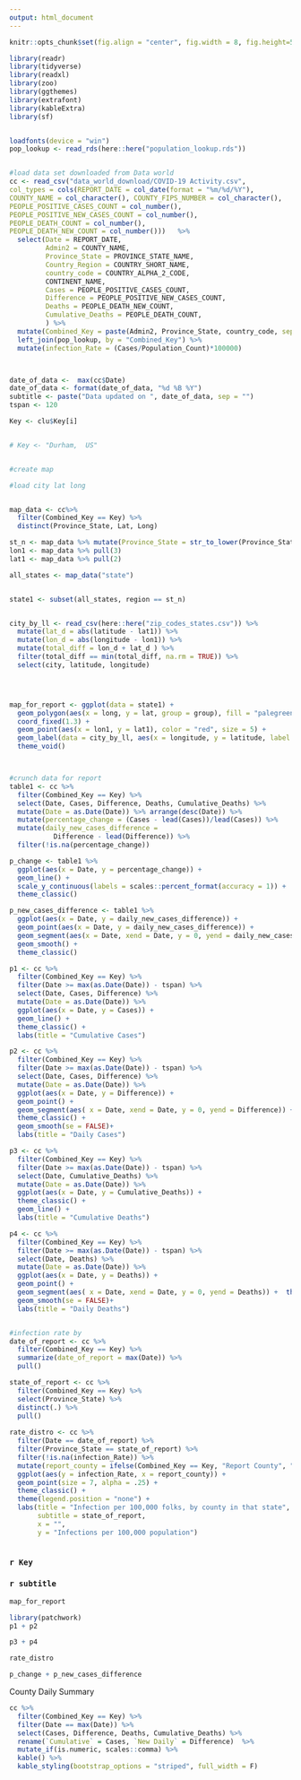 ```yaml
---
output: html_document
---
```


```r
knitr::opts_chunk$set(fig.align = "center", fig.width = 8, fig.height=5, echo = FALSE, message=FALSE, warning=FALSE)
```

```r
library(readr)
library(tidyverse)
library(readxl)
library(zoo)
library(ggthemes)
library(extrafont)
library(kableExtra)
library(sf)


loadfonts(device = "win")
pop_lookup <- read_rds(here::here("population_lookup.rds"))


#load data set downloaded from Data world
cc <- read_csv("data_world_download/COVID-19 Activity.csv",
col_types = cols(REPORT_DATE = col_date(format = "%m/%d/%Y"),
COUNTY_NAME = col_character(), COUNTY_FIPS_NUMBER = col_character(),
PEOPLE_POSITIVE_CASES_COUNT = col_number(),
PEOPLE_POSITIVE_NEW_CASES_COUNT = col_number(),
PEOPLE_DEATH_COUNT = col_number(),
PEOPLE_DEATH_NEW_COUNT = col_number()))   %>% 
  select(Date = REPORT_DATE,
         Admin2 = COUNTY_NAME,
         Province_State = PROVINCE_STATE_NAME,
         Country_Region = COUNTRY_SHORT_NAME,
         country_code = COUNTRY_ALPHA_2_CODE,
         CONTINENT_NAME,
         Cases = PEOPLE_POSITIVE_CASES_COUNT,
         Difference = PEOPLE_POSITIVE_NEW_CASES_COUNT,
         Deaths = PEOPLE_DEATH_NEW_COUNT,
         Cumulative_Deaths = PEOPLE_DEATH_COUNT,
         ) %>%
  mutate(Combined_Key = paste(Admin2, Province_State, country_code, sep = ", ")) %>%  
  left_join(pop_lookup, by = "Combined_Key") %>% 
  mutate(infection_Rate = (Cases/Population_Count)*100000)  



date_of_data <-  max(cc$Date) 
date_of_data <- format(date_of_data, "%d %B %Y")
subtitle <- paste("Data updated on ", date_of_data, sep = "") 
tspan <- 120

Key <- clu$Key[i]


# Key <- "Durham,  US"


#create map

#load city lat long


map_data <- cc%>%  
  filter(Combined_Key == Key) %>%  
  distinct(Province_State, Lat, Long)

st_n <- map_data %>% mutate(Province_State = str_to_lower(Province_State)) %>% pull(1) 
lon1 <- map_data %>% pull(3)
lat1 <- map_data %>% pull(2)

all_states <- map_data("state")


state1 <- subset(all_states, region == st_n)


city_by_ll <- read_csv(here::here("zip_codes_states.csv")) %>% 
  mutate(lat_d = abs(latitude - lat1)) %>% 
  mutate(lon_d = abs(longitude - lon1)) %>% 
  mutate(total_diff = lon_d + lat_d ) %>%  
  filter(total_diff == min(total_diff, na.rm = TRUE)) %>% 
  select(city, latitude, longitude)




map_for_report <- ggplot(data = state1) +
  geom_polygon(aes(x = long, y = lat, group = group), fill = "palegreen", color = "black") +
  coord_fixed(1.3) +
  geom_point(aes(x = lon1, y = lat1), color = "red", size = 5) +
  geom_label(data = city_by_ll, aes(x = longitude, y = latitude, label = city), vjust = 0, nudge_y = 0.2) +
  theme_void()



#crunch data for report
table1 <- cc %>% 
  filter(Combined_Key == Key) %>% 
  select(Date, Cases, Difference, Deaths, Cumulative_Deaths) %>%  
  mutate(Date = as.Date(Date)) %>% arrange(desc(Date)) %>%  
  mutate(percentage_change = (Cases - lead(Cases))/lead(Cases)) %>% 
  mutate(daily_new_cases_difference = 
           Difference - lead(Difference)) %>%  
  filter(!is.na(percentage_change))

p_change <- table1 %>%  
  ggplot(aes(x = Date, y = percentage_change)) +  
  geom_line() + 
  scale_y_continuous(labels = scales::percent_format(accuracy = 1)) +
  theme_classic()

p_new_cases_difference <- table1 %>%  
  ggplot(aes(x = Date, y = daily_new_cases_difference)) +  
  geom_point(aes(x = Date, y = daily_new_cases_difference)) + 
  geom_segment(aes(x = Date, xend = Date, y = 0, yend = daily_new_cases_difference)) +
  geom_smooth() +
  theme_classic()

p1 <- cc %>% 
  filter(Combined_Key == Key) %>% 
  filter(Date >= max(as.Date(Date)) - tspan) %>%  
  select(Date, Cases, Difference) %>%  
  mutate(Date = as.Date(Date)) %>%  
  ggplot(aes(x = Date, y = Cases)) +  
  geom_line() + 
  theme_classic() +
  labs(title = "Cumulative Cases")

p2 <- cc %>% 
  filter(Combined_Key == Key) %>% 
  filter(Date >= max(as.Date(Date)) - tspan) %>%  
  select(Date, Cases, Difference) %>%  
  mutate(Date = as.Date(Date)) %>%  
  ggplot(aes(x = Date, y = Difference)) +  
  geom_point() +
  geom_segment(aes( x = Date, xend = Date, y = 0, yend = Difference)) +
  theme_classic() +
  geom_smooth(se = FALSE)+ 
  labs(title = "Daily Cases")

p3 <- cc %>% 
  filter(Combined_Key == Key) %>% 
  filter(Date >= max(as.Date(Date)) - tspan) %>%  
  select(Date, Cumulative_Deaths) %>%  
  mutate(Date = as.Date(Date)) %>%  
  ggplot(aes(x = Date, y = Cumulative_Deaths)) +  
  theme_classic() +
  geom_line() + 
  labs(title = "Cumulative Deaths")

p4 <- cc %>% 
  filter(Combined_Key == Key) %>% 
  filter(Date >= max(as.Date(Date)) - tspan) %>%  
  select(Date, Deaths) %>%  
  mutate(Date = as.Date(Date)) %>%  
  ggplot(aes(x = Date, y = Deaths)) +  
  geom_point() +
  geom_segment(aes( x = Date, xend = Date, y = 0, yend = Deaths)) +  theme_classic() +
  geom_smooth(se = FALSE)+ 
  labs(title = "Daily Deaths")


#infection rate by
date_of_report <- cc %>%  
  filter(Combined_Key == Key) %>% 
  summarize(date_of_report = max(Date)) %>% 
  pull()

state_of_report <- cc %>%  
  filter(Combined_Key == Key) %>% 
  select(Province_State) %>% 
  distinct(.) %>% 
  pull()
            
rate_distro <- cc %>%  
  filter(Date == date_of_report) %>%  
  filter(Province_State == state_of_report) %>%  
  filter(!is.na(infection_Rate)) %>%  
  mutate(report_county = ifelse(Combined_Key == Key, "Report County", "Rest of State")) %>%  
  ggplot(aes(y = infection_Rate, x = report_county)) + 
  geom_point(size = 7, alpha = .25) +
  theme_classic() + 
  theme(legend.position = "none") +
  labs(title = "Infection per 100,000 folks, by county in that state",
       subtitle = state_of_report, 
       x = "", 
       y = "Infections per 100,000 population")



```
### `r Key` 
### `r subtitle`
```r
map_for_report
```




 
```r


library(patchwork)
p1 + p2

p3 + p4

rate_distro

p_change + p_new_cases_difference

```




County Daily Summary
```r

cc %>%  
  filter(Combined_Key == Key) %>% 
  filter(Date == max(Date)) %>%  
  select(Cases, Difference, Deaths, Cumulative_Deaths) %>% 
  rename(`Cumulative` = Cases, `New Daily` = Difference)  %>%  
  mutate_if(is.numeric, scales::comma) %>% 
  kable() %>%
  kable_styling(bootstrap_options = "striped", full_width = F)
```



